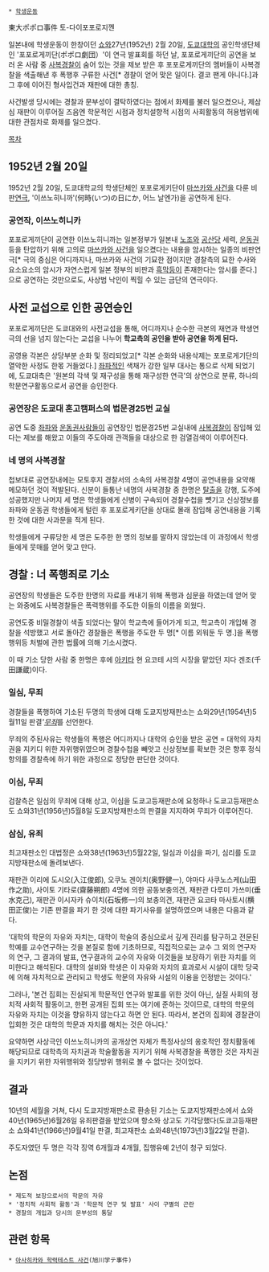  * [[학생운동]]

東大ポポロ事件
토-다이포포로지껜

일본내에 학생운동이 한창이던 [[쇼와]]27년(1952년) 2월 20일, [[도쿄대학]]의 공인학생단체인 '포포로게끼단(ポポロ劇団）'이 연극 발표회를 하던 날, 포포로게끼단의 공연을 보러 온 사람 중 [[사복경찰]]이 숨어 있는 것을 제보 받은 후 포포로게끼단의 멤버들이 사복경찰을 색출해낸 후 폭행후 구류한 사건[* 경찰이 얻어 맞은 일이다. 결코 팬게 아니다.]과 그 후에 이어진 형사입건과 재판에 대한 총칭.

사건발생 당시에는 경찰과 문부성이 결탁하였다는 점에서 화제를 불러 일으켰으나, 제삼심 재판이 이루어질 즈음엔 학문적인 시점과 정치설향적 시점의 사회활동의 허용범위에 대한 관점차로 화제를 일으켰다.

[[목차]]

== 1952년 2월 20일 ==
1952년 2월 20일, 도쿄대학교의 학생단체인 포포로게키단이 [[마쓰카와 사건]]을 다룬 비판[[연극]], '이쓰노히니까'(何時(いつ)の日にか, 어느 날엔가)을 공연하게 된다.

=== 공연작, 이쓰노히니카 ===
포포로게끼단이 공연한 이쓰노히니까는 일본정부가 일본내 [[노조]]와 [[공산당]] 세력, [[운동권]] 등을 탄압하기 위해 고의로 [[마쓰카와 사건]]을 일으켰다는 내용을 암시하는 일종의 비판연극[* 극의 중심은 어디까지나, 마쓰카와 사건의 기묘한 점이지만 경찰측의 묘한 수사와 요소요소의 암시가 자연스럽게 일본 정부의 비판과 [[흑막]]등이 존재한다는 암시를 준다.]으로 공연하는 것만으로도, 사상범 낙인이 찍힐 수 있는 금단의 연극이다.

== 사전 교섭으로 인한 공연승인 ==
포포로게끼단은 도쿄대와의 사전교섭을 통해, 어디까지나 순수한 극본의 재연과 학생연극의 선을 넘지 않는다는 교섭을 나누어 '''학교측의 공인을 받아 공연을 하게 된다.'''

공영용 각본은 상당부분 순화 및 정리되었고[* 각본 순화와 내용삭제는 포포로게기단의 열악한 사정도 한몫 거들었다.] [[좌파]]적인 색채가 강한 일부 대사는 통으로 삭제 되었기에, 도쿄대측은 '원본의 각색 및 재구성을 통해 재구성한 연극'의 상연으로 분류, 하나의 학문연구활동으로서 공연을 승인한다.

=== 공연장은 도쿄대 혼고캠퍼스의 법문경25번 교실 ===
공연 도중 [[좌파]]와 [[운동권]]사람들이 공연장인 법문경25번 교실내에 [[사복경찰]]이 잠입해 있다는 제보를 해왔고 이들의 주도아래 관객들을 대상으로 한 검열검색이 이루어진다.

=== 네 명의 사복경찰 ===
첩보대로 공연장내에는 모토후지 경찰서의 소속의 사복경찰 4명이 공연내용을 요약해 메모하던 것이 적발된다. 신분이 들통난 네명의 사복경찰 중 한명은 [[탈출]]을 강행, 도주에 성공했지만 나머지 세 명은 학생들에게 신병이 구속되어 경찰수첩을 뻇기고 신상정보를 좌파와 운동권 학생들에게 털린 후 포포로게키단을 상대로 몰래 잠입해 공연내용을 기록한 것에 대한 사과문을 적게 된다.

학생들에게 구류당한 세 명은 도주한 한 명의 정보를 말하지 않았는데 이 과정에서 학생들에게 뭇매를 얻어 맞고 만다.

== 경찰 : 너 폭행죄로 기소 ==
공연장의 학생들은 도주한 한명의 자료를 캐내기 위해 폭행과 심문을 하였는데 얻어 맞는 와중에도 사복경찰들은 폭력행위를 주도한 이들의 이름을 외웠다.

공연도중 비밀경찰이 색출 되었다는 말이 학교측에 들어가게 되고, 학교측이 개입해 경찰을 석방했고 서로 돌아간 경찰들은 폭행을 주도한 두 명[* 이름 외워둔 두 명.]을 폭행행위등 처벌에 관한 법률에 의해 기소시켰다.

이 때 기소 당한 사람 중 한명은 후에 [[아키타]] 현 요코테 시의 시장을 맡았던 지다 겐조(千田謙蔵)이다.

=== 일심, 무죄 ===
경찰들을 폭행하여 기소된 두명의 학생에 대해 도쿄지방재판소는 쇼와29년(1954년)5월11일 판결'''[[무죄]]''를 선언한다.

무죄의 주된사유는 학생들의 폭행은 어디까지나 대학의 승인을 받은 공연 = 대학의 자치권을 지키디 위한 자위행위였으며 경찰수첩을 빼앗고 신상정보를 확보한 것은 향후 정식항의를 경찰측에 하기 위한 과정으로 정당한 판단한 것이다.

=== 이심, 무죄 ===
검찰측은 일심의 무죄에 대해 상고, 이심을 도쿄고등재판소에 요청하나 도쿄고등재판소도 쇼와31년(1956년)5월8일 도쿄지방재판소의 판결을 지지하여 무죄가 이루어진다.

=== 삼심, 유죄 ===
최고재판소인 대법정은 쇼와38년(1963년)5월22일, 일심과 이심을 파기, 심리를 도쿄지방재판소에 돌려보낸다. 

재판관 이리에 도시오(入江俊郎), 오쿠노 겐이치(奥野健一), 야마다 사쿠노스케(山田作之助), 사이토 기타로(齋藤朔郎) 4명에 의한 공동보충의견, 재판관 다루미 가쓰미(垂水克己), 재판관 이시자카 슈이치(石坂修一)의 보충의견, 재판관 요코타 마사토시(横田正俊)는 기존 판결을 파기 한 것에 대한 파기사유를 설명하였으며 내용은 다음과 같다.


'대학의 학문의 자유와 자치는, 대학이 학술의 중심으로서 깊게 진리를 탐구하고 전문된 학예를 교수연구하는 것을 본질로 함에 기초하므로, 직접적으로는 교수 그 외의 연구자의 연구, 그 결과의 발표, 연구결과의 교수의 자유와 이것들을 보장하기 위한 자치를 의미한다고 해석된다. 대학의 설비와 학생은 이 자유와 자치의 효과로서 시설이 대학 당국에 의해 자치적으로 관리되고 학생도 학문의 자유와 시설의 이용을 인정받는 것이다.' 

그러나, '본건 집회는 진실되게 학문적인 연구와 발표를 위한 것이 아닌, 실질 사회의 정치적 사회적 활동이고, 한편 공개된 집회 또는 여기에 준하는 것이므로, 대학의 학문의 자유와 자치는 이것을 향유하지 않는다고 하면 안 된다. 따라서, 본건의 집회에 경찰관이 입회한 것은 대학의 학문과 자치를 해치는 것은 아니다.'

요약하면 사상극인 이쓰노히니카의 공개상연 자체가 특정사상의 옹호적인 정치활동에 해당되므로 대학측의 자치권과 학술활동을 지키기 위해 사복경찰을 폭행한 것은 자치권을 지키기 위한 자위행위와 정당방위 행위로 볼 수 없다는 것이었다.

== 결과 ==
10년의 세월을 거쳐, 다시 도쿄지방재판소로 환송된 기소는 도쿄지방재판소에서 쇼와40년(1965년)6월26일 유죄판결을 받았으며 항소와 상고도 기각당했다(도쿄고등재판소 쇼와41년(1966년)9월41일 판결, 최고재판소 쇼와48년(1973년)3월22일 판결). 

주도자였던 두 명은 각각 징역 6개월과 4개월, 집행유예 2년이 청구 되었다.

== 논점 ==
 * 제도적 보장으로서의 학문의 자유
 * '정치적 사회적 활동'과 '학문적 연구 및 발표' 사이 구별의 곤란
 * 경찰의 개입과 당시의 문부성의 통달

== 관련 항목 ==
 * [[아사히카와 학력테스트 사건]](旭川学テ事件)
